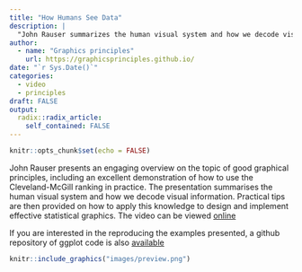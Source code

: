 ```yaml
---
title: "How Humans See Data"
description: |
  "John Rauser summarizes the human visual system and how we decode visual information"
author:
  - name: "Graphics principles"
    url: https://graphicsprinciples.github.io/
date: "`r Sys.Date()`"
categories:
  - video
  - principles
draft: FALSE
output:
  radix::radix_article:
    self_contained: FALSE
---
```


```r
knitr::opts_chunk$set(echo = FALSE)
```


John Rauser presents an engaging overview on the topic of good graphical principles, including an excellent demonstration of how to use the Cleveland-McGill ranking in practice. The presentation summarises the human visual system and how we decode visual information. Practical tips are then provided on how to apply this knowledge to design and implement effective statistical graphics. The video can be viewed [online](https://www.youtube.com/watch?v=fSgEeI2Xpdc)

If you are interested in the reproducing the examples presented, a github repository of ggplot code is also [available]( https://github.com/jrauser/writing/blob/master/how_humans_see_data/hhsd_notes.Rmd)

```r
knitr::include_graphics("images/preview.png")
```
